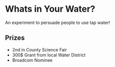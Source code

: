 # Whats in Your Water?
An experiment to persuade people to use tap water!

## Prizes
- 2nd in County Science Fair
- 300$ Grant from local Water District
- Broadcom Nominee
